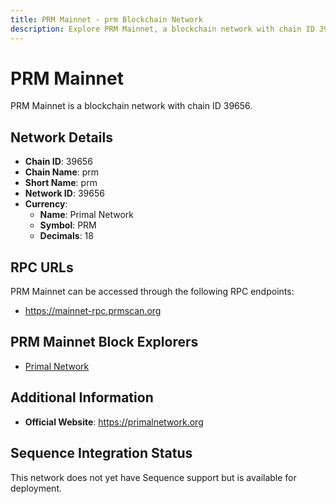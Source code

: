 ```yaml
--- 
title: PRM Mainnet - prm Blockchain Network
description: Explore PRM Mainnet, a blockchain network with chain ID 39656. Learn about its native currency, Primal Network, and how to interact with the network.
---
```


# PRM Mainnet

PRM Mainnet is a blockchain network with chain ID 39656.

## Network Details

- **Chain ID**: 39656
- **Chain Name**: prm
- **Short Name**: prm
- **Network ID**: 39656
- **Currency**: 
  - **Name**: Primal Network
  - **Symbol**: PRM
  - **Decimals**: 18

## RPC URLs

PRM Mainnet can be accessed through the following RPC endpoints:

- https://mainnet-rpc.prmscan.org

## PRM Mainnet Block Explorers

- [Primal Network](https://prmscan.org)

## Additional Information

- **Official Website**: https://primalnetwork.org

## Sequence Integration Status

This network does not yet have Sequence support but is available for deployment.
